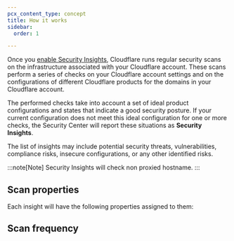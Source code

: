 ```yaml
---
pcx_content_type: concept
title: How it works
sidebar:
  order: 1

---
```



Once you [enable Security Insights](/security-center/get-started/), Cloudflare runs regular security scans on the infrastructure associated with your Cloudflare account. These scans perform a series of checks on your Cloudflare account settings and on the configurations of different Cloudflare products for the domains in your Cloudflare account.

The performed checks take into account a set of ideal product configurations and states that indicate a good security posture. If your current configuration does not meet this ideal configuration for one or more checks, the Security Center will report these situations as **Security Insights**.

The list of insights may include potential security threats, vulnerabilities, compliance risks, insecure configurations, or any other identified risks.

:::note[Note]
Security Insights will check non proxied hostname.
:::

## Scan properties

Each insight will have the following properties assigned to them:

<Render file="scan-properties" />

## Scan frequency

<Render file="scan-frequency" />
